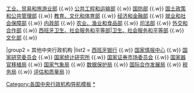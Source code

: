 {{Navbox
|name       = 西班牙政府部门
|state      = {{{state|}}}
|titlestyle = 
|title      = [[西班牙政府]]部门
|image      = [[File:Escudo de España (colores THV).svg|60px]]
|bodystyle  = 
|groupstyle = 
|liststyle  = 
|abovestyle = 
|above      = 

|group1 = [[西班牙内阁|内阁]]组成部门
|list1 = [[西班牙总理办公厅|总理办公厅]] {{.w}} [[西班牙工业、贸易和旅游业部|工业、贸易和旅游业部]] {{.w}} [[西班牙公共工程和运输部|公共工程和运输部]] {{.w}} [[西班牙国防部|国防部]] {{.w}} [[西班牙国土政策和公共管理部|国土政策和公共管理部]] {{.w}} [[西班牙教育、文化和体育部|教育、文化和体育部]] {{.w}} [[西班牙经济和金融部|经济和金融部]] {{.w}} [[西班牙就业和社会保障部|就业和社会保障部]] {{.w}} [[西班牙内政部|内政部]] {{.w}} [[西班牙农业部|农业、渔业和食品部]] {{.w}} [[西班牙司法部|司法部]] {{.w}} [[西班牙外交和合作部|外交和合作部]] {{.w}} [[西班牙衛生部|西班牙卫生、社会服务和平等部|卫生、社会服务和平等部]] {{.w}} [[西班牙文化部|文化部]] {{.w}} 

|group2 = 其他中央行政机构
|list2 = [[西班牙银行]] {{.w}} [[国家情报中心]] {{.w}} [[西班牙国家研究委员会|国家研究委员会]] {{.w}} [[国家统计研究所 (西班牙)|国家统计研究所]] {{.w}} [[国家证券市场委员会]] {{.w}} [[国家器官移植局]] {{.w}} [[西班牙国家气象局|国家气象局]] {{.w}} [[西班牙数据保护局|数据保护局]] {{.w}} [[西班牙国际合作发展局|国际合作发展局]] {{.w}} [[西班牙税务局|税务局]] {{.w}} [[西班牙评估和质量局|评估和质量局]] 
}}<noinclude>

{{collapsible option}}

[[Category:各国中央行政机构导航模板]]
[[Category:西班牙政府|*]]
</noinclude>